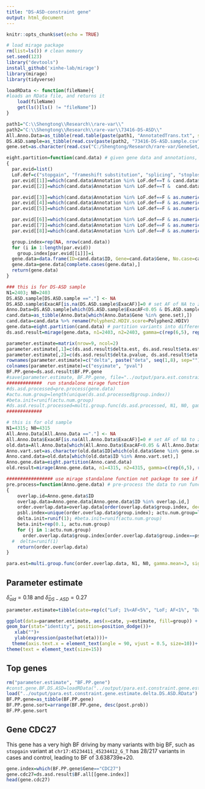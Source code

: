 ```yaml
---
title: "DS-ASD-constraint gene"
output: html_document
---
```


```r
knitr::opts_chunk$set(echo = TRUE)
```



```r
# load mirage package
rm(list=ls()) # clean memory
set.seed(123)
library("devtools")
install_github('xinhe-lab/mirage')
library(mirage)
library(tidyverse)
```


```r
loadRData <- function(fileName){
#loads an RData file, and returns it
    load(fileName)
    get(ls()[ls() != "fileName"])
}
```


```r
path1="C:\\Shengtong\\Research\\rare-var\\"
path2="C:\\Shengtong\\Research\\rare-var\\73416-DS-ASD\\"
All.Anno.Data=as_tibble(read.table(paste(path1, "AnnotatedTrans.txt", sep=""), header=T))
DS.ASD.sample=as_tibble(read.csv(paste(path2, "73416-DS-ASD.sample.csv", sep=""), header=T)[,-1])
gene.set=as.character(read.csv("C:/Shengtong/Research/rare-var/GeneSet/Samocha_2014NG/Samocha_2014NG_contraintgene.csv", header=T)$gene)
```

```r
eight.partition=function(cand.data) # given gene data and annotations, do variant partitions
{
  par.evid=list()
  LoF.def=c("stopgain", "frameshift substitution", "splicing", "stoploss")
  par.evid[[1]]=which(cand.data$Annotation %in% LoF.def==T & cand.data$ExacAF<0.05 & cand.data$ExacAF>=0.01 )
  par.evid[[2]]=which(cand.data$Annotation %in% LoF.def==T &  cand.data$ExacAF<0.01)

  par.evid[[3]]=which(cand.data$Annotation %in% LoF.def==F & as.numeric(as.character(cand.data$Polyphen2.HDIV.score))>=0.957 & cand.data$ExacAF>=0.01 & cand.data$ExacAF<0.05)
  par.evid[[4]]=which(cand.data$Annotation %in% LoF.def==F & as.numeric(as.character(cand.data$Polyphen2.HDIV.score))>=0.957 & cand.data$ExacAF>=0.001 & cand.data$ExacAF<0.01)
  par.evid[[5]]=which(cand.data$Annotation %in% LoF.def==F & as.numeric(as.character(cand.data$Polyphen2.HDIV.score))>=0.957 &  cand.data$ExacAF<0.001)

  par.evid[[6]]=which(cand.data$Annotation %in% LoF.def==F & as.numeric(as.character(cand.data$Polyphen2.HDIV.score))<0.957 & cand.data$ExacAF>=0.01 & cand.data$ExacAF<0.05)
  par.evid[[7]]=which(cand.data$Annotation %in% LoF.def==F & as.numeric(as.character(cand.data$Polyphen2.HDIV.score))<0.957 & cand.data$ExacAF>=0.001 & cand.data$ExacAF<0.01)
  par.evid[[8]]=which(cand.data$Annotation %in% LoF.def==F & as.numeric(as.character(cand.data$Polyphen2.HDIV.score))<0.957 & cand.data$ExacAF<0.001)

  group.index=rep(NA, nrow(cand.data))
  for (i in 1:length(par.evid))
    group.index[par.evid[[i]]]=i
  gene.data=data.frame(ID=cand.data$ID, Gene=cand.data$Gene, No.case=cand.data$No.case, No.contr=cand.data$No.contr, group.index=group.index)
  gene.data=gene.data[complete.cases(gene.data),]
  return(gene.data)
}
```



```r
### this is for DS-ASD sample 
N1=2403; N0=2403
DS.ASD.sample[DS.ASD.sample =="."] <- NA
DS.ASD.sample$ExacAF[is.na(DS.ASD.sample$ExacAF)]=0 # set AF of NA to zero 
Anno.Data=DS.ASD.sample[which(DS.ASD.sample$ExacAF<0.05 & DS.ASD.sample$Annotation!="synonymous SNV"),] # use AF cutoff and exclude synonumous SNV
cand.data=as_tibble(Anno.Data[which(Anno.Data$Gene %in% gene.set),])
cand.data=cand.data %>% rename(Polyphen2.HDIV.score=Polyphen2.HDIV)
gene.data=eight.partition(cand.data) # partition variants into different groups 
ds.asd.result=mirage(gene.data, n1=2403, n2=2403, gamma=c(rep(6,5), rep(3,3)))

parameter.estimate=matrix(nrow=9, ncol=2)
parameter.estimate[,1]=c(ds.asd.result$delta.est, ds.asd.result$eta.est)
parameter.estimate[,2]=c(ds.asd.result$delta.pvalue, ds.asd.result$eta.pvalue)
rownames(parameter.estimate)=c("delta", paste("deta", seq(1,8), sep=""))
colnames(parameter.estimate)=c("esyimate", "pval")
BF.PP.gene=ds.asd.result$BF.PP.gene
#save(parameter.estimate, BF.PP.gene, file="../output/para.est.constraint.gene.estimate.delta.DS.ASD.RData")
#############  run standalone mirage function 
#ds.asd.processed=pre.process(gene.data)
#actu.num.group=length(unique(ds.asd.processed$group.index))
#beta.init=runif(actu.num.group)
#ds.asd.result.processed=multi.group.func(ds.asd.processed, N1, N0, gamma.mean=3, #sigma=2, delta=0.2, beta.init, actu.num.group)
#############
```



```r
# this is for old sample 
N1=4315; N0=4315
All.Anno.Data[All.Anno.Data =="."] <- NA
All.Anno.Data$ExacAF[is.na(All.Anno.Data$ExacAF)]=0 # set AF of NA to zero
old.data=All.Anno.Data[which(All.Anno.Data$ExacAF<0.05 & All.Anno.Data$Annotation!="synonymous SNV"),] # use AF cutoff and exclude synonumous SNV
Anno.vart.set=as.character(old.data$ID[which(old.data$Gene %in% gene.set)])
Anno.cand.data=old.data[which(old.data$ID %in% Anno.vart.set),]
Anno.gene.data=eight.partition(Anno.cand.data)
old.result=mirage(Anno.gene.data, n1=4315, n2=4315, gamma=c(rep(6,5), rep(3,3)))

################# use mirage standalone function not package to see if we are able to have identical result 
pre.process=function(Anno.gene.data) # pre-process the data to run function-multi.group.func
{
    overlap.id=Anno.gene.data$ID
    overlap.data=Anno.gene.data[Anno.gene.data$ID %in% overlap.id,]
    order.overlap.data=overlap.data[order(overlap.data$group.index, decreasing=F),]
    psbl.index=unique(order.overlap.data$group.index); actu.num.group=length(psbl.index)
    delta.init=runif(1); #beta.init=runif(actu.num.group)
    beta.init=rep(0.1, actu.num.group)
    for (j in 1:actu.num.group)
      order.overlap.data$group.index[order.overlap.data$group.index==psbl.index[j]]=j # re-index the group labels
  #  delta=runif(1)
    return(order.overlap.data)
}

para.est=multi.group.func(order.overlap.data, N1, N0, gamma.mean=3, sigma=2, delta=0.1, beta.init, actu.num.group)
```



## Parameter estimate 

$\widehat{\delta}_{old}=0.18$ and $\widehat{\delta}_{DS-ASD}=0.27$


```r

parameter.estimate=tibble(cate=rep(c("LoF; 1%<AF<5%", "LoF; AF<1%", "Damaging; 1%<AF<5%", "Damaging; 0.1%<AF<1%", "Damaging; AF<0.1%", "Non-damaging; 1%<AF<5%", "Non-damaging; 0.1%<AF<1%", "Non-damaging; AF<0.1%"),2), group=rep(c("old", "DS-ASD"),each=8), estimate=c(0, 0.41, 0, 0, 0.16, 0, 0, 0.17, 1, 0.07, 0.21, 0.02, 0.03, 0.31, 0.16, 0.11) )

ggplot(data=parameter.estimate, aes(x=cate, y=estimate, fill=group)) +
geom_bar(stat="identity", position=position_dodge())+
   xlab("")+
   ylab(expression(paste(hat(eta))))+
  theme(axis.text.x = element_text(angle = 90, vjust = 0.5, size=10))+
theme(text = element_text(size=15))
```


## Top genes 

```r
rm("parameter.estimate", "BF.PP.gene")
#const.gene.BF.DS.ASD=loadRData("../output/para.est.constraint.gene.estimate.delta.DS.ASD.RData") loadRData only load one item in RData
load("../output/para.est.constraint.gene.estimate.delta.DS.ASD.RData") # load all items stored in RData
BF.PP.gene=as_tibble(BF.PP.gene)
BF.PP.gene.sort=arrange(BF.PP.gene, desc(post.prob))
BF.PP.gene.sort


```


## Gene CDC27

This gene has a very high BF driving by many variants with big BF, such as 
`stopgain` variant at `chr17:45234411_45234412_G_T` has 28/217 variants in cases and control, leading to BF of  3.638739e+20. 




```r

gene.index=which(BF.PP.gene$Gene=="CDC27")
gene.cdc27=ds.asd.result$BF.all[[gene.index]]
head(gene.cdc27)
```










